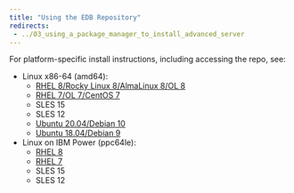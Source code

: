 ```yaml
---
title: "Using the EDB Repository"
redirects:
 - ../03_using_a_package_manager_to_install_advanced_server
---
```



For platform-specific install instructions, including accessing the repo, see:

- Linux x86-64 (amd64):        
    - [RHEL 8/Rocky Linux 8/AlmaLinux 8/OL 8](edb-postgres-advanced-server_14_centos-8_x86_64)
    - [RHEL 7/OL 7/CentOS 7](edb-postgres-advanced-server_14_rhel-7_x86_64)
    - SLES 15
    - SLES 12
    - [Ubuntu 20.04/Debian 10](edb-postgres-advanced-server_14_ubuntu-20.04_x86_64)
    - [Ubuntu 18.04/Debian 9](edb-postgres-advanced-server_14_ubuntu-20.04_x86_64)
- Linux on IBM Power (ppc64le):        
    - [RHEL 8](/epas/14/epas_inst_linux/01_epas_using_edb_repository/edb-postgres-advanced-server_14_rhel-8-or-centos-8-or-ol-8_x86_64)
    - [RHEL 7](edb-postgres-advanced-server_14_centos-7_ppc64le)
    - SLES 15
    - SLES 12